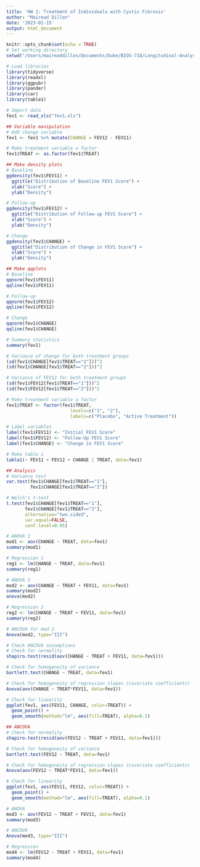 ```yaml
---
title: 'HW 1: Treatment of Individuals with Cystic Fibrosis'
author: "Mairead Dillon"
date: '2023-01-15'
output: html_document
---
```


```r
knitr::opts_chunk$set(echo = TRUE)
# Set working directory
setwd("/Users/maireaddillon/Documents/Duke/BIOS-718/Longitudinal-Analysis/HW1")

# Load libraries
library(tidyverse)
library(readxl)
library(ggpubr)
library(pander)
library(car)
library(table1)

# Import data
fev1 <- read_xls("fev1.xls")
```
    
```r
## Variable manipulation
# Add change variable
fev1 <- fev1 %>% mutate(CHANGE = FEV12 - FEV11)

# Make treatment variable a factor
fev1$TREAT <- as.factor(fev1$TREAT)
```
    
```r
## Make density plots
# Baseline
ggdensity(fev1$FEV11) +
  ggtitle("Distribution of Baseline FEV1 Score") +
  xlab("Score") +
  ylab("Density")

# Follow-up
ggdensity(fev1$FEV12) +
  ggtitle("Distribution of Follow-up FEV1 Score") +
  xlab("Score") +
  ylab("Density")

# Change
ggdensity(fev1$CHANGE) +
  ggtitle("Distribution of Change in FEV1 Score") +
  xlab("Score") +
  ylab("Density")

## Make qqplots
# Baseline
qqnorm(fev1$FEV11)
qqline(fev1$FEV11)

# Follow-up
qqnorm(fev1$FEV12)
qqline(fev1$FEV12)

# Change
qqnorm(fev1$CHANGE)
qqline(fev1$CHANGE)
```
   
```r
# Summary statistics
summary(fev1)

# Variance of change for both treatment groups
(sd(fev1$CHANGE[fev1$TREAT=="1"]))^2
(sd(fev1$CHANGE[fev1$TREAT=="2"]))^2

# Variance of FEV12 for both treatment groups
(sd(fev1$FEV12[fev1$TREAT=="1"]))^2
(sd(fev1$FEV12[fev1$TREAT=="2"]))^2
```
     
```r
# Make treatment variable a factor
fev1$TREAT <- factor(fev1$TREAT,
                        levels=c("1", "2"),
                        labels=c("Placebo", "Active Treatment"))

# Label variables
label(fev1$FEV11) <- "Initial FEV1 Score"
label(fev1$FEV12) <- "Follow-Up FEV1 Score"
label(fev1$CHANGE) <- "Change in FEV1 Score"

# Make table 1
table1(~ FEV11 + FEV12 + CHANGE | TREAT, data=fev1)
```
    
```r
## Analysis
# Variance test
var.test(fev1$CHANGE[fev1$TREAT=="1"],
         fev1$CHANGE[fev1$TREAT=="2"])

# Welch's t-test
t.test(fev1$CHANGE[fev1$TREAT=="1"],
       fev1$CHANGE[fev1$TREAT=="2"],
       alternative="two.sided",
       var.equal=FALSE,
       conf.level=0.95)

# ANOVA 1
mod1 <- aov(CHANGE ~ TREAT, data=fev1)
summary(mod1)

# Regression 1
reg1 <- lm(CHANGE ~ TREAT, data=fev1)
summary(reg1)

# ANOVA 2
mod2 <- aov(CHANGE ~ TREAT + FEV11, data=fev1)
summary(mod2)
anova(mod2)

# Regression 2
reg2 <- lm(CHANGE ~ TREAT + FEV11, data=fev1)
summary(reg2)

# ANCOVA for mod 2
Anova(mod2, type="III")

# Check ANCOVA assumptions
# Check for normality
shapiro.test(resid(aov(CHANGE ~ TREAT + FEV11, data=fev1)))

# Check for homogeneity of variance
bartlett.test(CHANGE ~ TREAT, data=fev1)

# Check for homogeneity of regression slopes (covariate coefficients)
Anova(aov(CHANGE ~ TREAT*FEV11, data=fev1))

# Check for linearity
ggplot(fev1, aes(FEV11, CHANGE, color=TREAT)) +
  geom_point() +
  geom_smooth(method="lm", aes(fill=TREAT), alpha=0.1)
```
    
```r
## ANCOVA
# Check for normality
shapiro.test(resid(aov(FEV12 ~ TREAT + FEV11, data=fev1)))

# Check for homogeneity of variance
bartlett.test(FEV12 ~ TREAT, data=fev1)

# Check for homogeneity of regression slopes (covariate coefficients)
Anova(aov(FEV12 ~ TREAT*FEV11, data=fev1))

# Check for linearity
ggplot(fev1, aes(FEV11, FEV12, color=TREAT)) +
  geom_point() +
  geom_smooth(method="lm", aes(fill=TREAT), alpha=0.1)

# ANOVA
mod3 <- aov(FEV12 ~ TREAT + FEV11, data=fev1)
summary(mod3)

# ANCOVA
Anova(mod3, type="III")

# Regression
mod4 <- lm(FEV12 ~ TREAT + FEV11, data=fev1)
summary(mod4)
```

